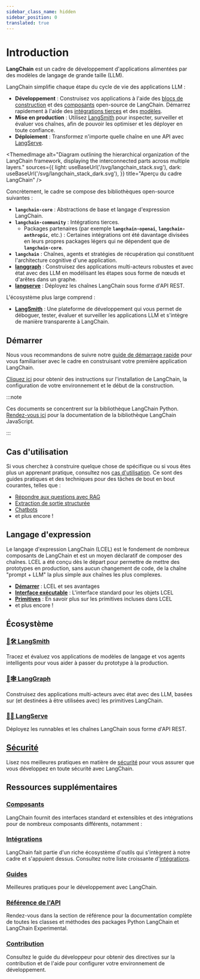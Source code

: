 ```yaml
---
sidebar_class_name: hidden
sidebar_position: 0
translated: true
---
```


# Introduction

**LangChain** est un cadre de développement d'applications alimentées par des modèles de langage de grande taille (LLM).

LangChain simplifie chaque étape du cycle de vie des applications LLM :
- **Développement** : Construisez vos applications à l'aide des [blocs de construction](/docs/expression_language/) et des [composants](/docs/modules/) open-source de LangChain. Démarrez rapidement à l'aide des [intégrations tierces](/docs/integrations/platforms/) et des [modèles](/docs/templates).
- **Mise en production** : Utilisez [LangSmith](/docs/langsmith/) pour inspecter, surveiller et évaluer vos chaînes, afin de pouvoir les optimiser et les déployer en toute confiance.
- **Déploiement** : Transformez n'importe quelle chaîne en une API avec [LangServe](/docs/langserve).


<ThemedImage
  alt="Diagram outlining the hierarchical organization of the LangChain framework, displaying the interconnected parts across multiple layers."
  sources={{
    light: useBaseUrl('/svg/langchain_stack.svg'),
    dark: useBaseUrl('/svg/langchain_stack_dark.svg'),
  }}
  title="Aperçu du cadre LangChain"
/>

Concrètement, le cadre se compose des bibliothèques open-source suivantes :

- **`langchain-core`** : Abstractions de base et langage d'expression LangChain.
- **`langchain-community`** : Intégrations tierces.
  - Packages partenaires (par exemple **`langchain-openai`**, **`langchain-anthropic`**, etc.) : Certaines intégrations ont été davantage divisées en leurs propres packages légers qui ne dépendent que de **`langchain-core`**.
- **`langchain`** : Chaînes, agents et stratégies de récupération qui constituent l'architecture cognitive d'une application.
- **[langgraph](/docs/langgraph)** : Construisez des applications multi-acteurs robustes et avec état avec des LLM en modélisant les étapes sous forme de nœuds et d'arêtes dans un graphe.
- **[langserve](/docs/langserve)** : Déployez les chaînes LangChain sous forme d'API REST.

L'écosystème plus large comprend :

- **[LangSmith](/docs/langsmith)** : Une plateforme de développement qui vous permet de déboguer, tester, évaluer et surveiller les applications LLM et s'intègre de manière transparente à LangChain.

## Démarrer

Nous vous recommandons de suivre notre [guide de démarrage rapide](/docs/get_started/quickstart) pour vous familiariser avec le cadre en construisant votre première application LangChain.

[Cliquez ici](/docs/get_started/installation) pour obtenir des instructions sur l'installation de LangChain, la configuration de votre environnement et le début de la construction.

:::note

Ces documents se concentrent sur la bibliothèque LangChain Python. [Rendez-vous ici](https://js.langchain.com) pour la documentation de la bibliothèque LangChain JavaScript.

:::

## Cas d'utilisation

Si vous cherchez à construire quelque chose de spécifique ou si vous êtes plus un apprenant pratique, consultez nos [cas d'utilisation](/docs/use_cases).
Ce sont des guides pratiques et des techniques pour des tâches de bout en bout courantes, telles que :

- [Répondre aux questions avec RAG](/docs/use_cases/question_answering/)
- [Extraction de sortie structurée](/docs/use_cases/extraction/)
- [Chatbots](/docs/use_cases/chatbots/)
- et plus encore !

## Langage d'expression

Le langage d'expression LangChain (LCEL) est le fondement de nombreux composants de LangChain et est un moyen déclaratif de composer des chaînes. LCEL a été conçu dès le départ pour permettre de mettre des prototypes en production, sans aucun changement de code, de la chaîne "prompt + LLM" la plus simple aux chaînes les plus complexes.

- **[Démarrer](/docs/expression_language/)** : LCEL et ses avantages
- **[Interface exécutable](/docs/expression_language/interface)** : L'interface standard pour les objets LCEL
- **[Primitives](/docs/expression_language/primitives)** : En savoir plus sur les primitives incluses dans LCEL
- et plus encore !

## Écosystème

### [🦜🛠️ LangSmith](/docs/langsmith)

Tracez et évaluez vos applications de modèles de langage et vos agents intelligents pour vous aider à passer du prototype à la production.

### [🦜🕸️ LangGraph](/docs/langgraph)

Construisez des applications multi-acteurs avec état avec des LLM, basées sur (et destinées à être utilisées avec) les primitives LangChain.

### [🦜🏓 LangServe](/docs/langserve)

Déployez les runnables et les chaînes LangChain sous forme d'API REST.

## [Sécurité](/docs/security)

Lisez nos meilleures pratiques en matière de [sécurité](/docs/security) pour vous assurer que vous développez en toute sécurité avec LangChain.

## Ressources supplémentaires

### [Composants](/docs/modules/)

LangChain fournit des interfaces standard et extensibles et des intégrations pour de nombreux composants différents, notamment :

### [Intégrations](/docs/integrations/providers/)

LangChain fait partie d'un riche écosystème d'outils qui s'intègrent à notre cadre et s'appuient dessus. Consultez notre liste croissante d'[intégrations](/docs/integrations/providers/).

### [Guides](/docs/guides/)

Meilleures pratiques pour le développement avec LangChain.

### [Référence de l'API](https://api.python.langchain.com)

Rendez-vous dans la section de référence pour la documentation complète de toutes les classes et méthodes des packages Python LangChain et LangChain Experimental.

### [Contribution](/docs/contributing)

Consultez le guide du développeur pour obtenir des directives sur la contribution et de l'aide pour configurer votre environnement de développement.
